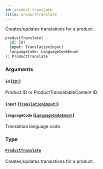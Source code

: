 ```yaml
---
id: product-translate
title: productTranslate
---
```


Creates/updates translations for a product.

```graphql
productTranslate(
  id: ID!
  input: TranslationInput!
  languageCode: LanguageCodeEnum!
): ProductTranslate

```

### Arguments

#### `id` ([`ID!`](../../../developer/api-reference/scalars/id))

Product ID or ProductTranslatableContent ID.

#### `input` ([`TranslationInput!`](../../../developer/api-reference/inputs/translation-input))

#### `languageCode` ([`LanguageCodeEnum!`](../../../developer/api-reference/enums/language-code-enum))

Translation language code.

### Type

#### [`ProductTranslate`](../../../developer/api-reference/objects/product-translate)

Creates/updates translations for a product.
